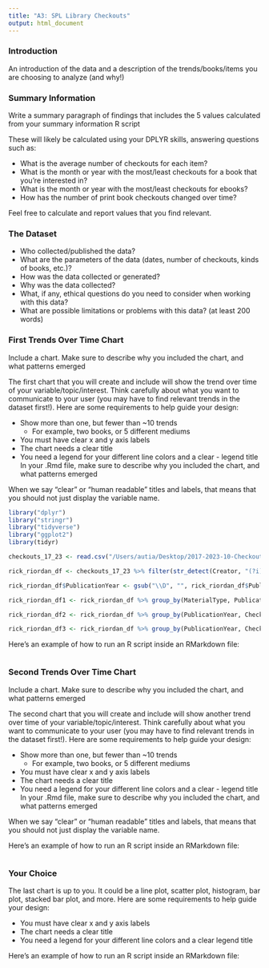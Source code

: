 ```yaml
---
title: "A3: SPL Library Checkouts"
output: html_document
---
```


### Introduction

An introduction of the data and a description of the trends/books/items you are choosing to analyze (and why!)

### Summary Information

Write a summary paragraph of findings that includes the 5 values calculated from your summary information R script

These will likely be calculated using your DPLYR skills, answering questions such as:

- What is the average number of checkouts for each item?
- What is the month or year with the most/least checkouts for a book that you're interested in?
- What is the month or year with the most/least checkouts for ebooks?
- How has the number of print book checkouts changed over time?

Feel free to calculate and report values that you find relevant.

### The Dataset

- Who collected/published the data?  
- What are the parameters of the data (dates, number of checkouts, kinds of books, etc.)?
- How was the data collected or generated?  
- Why was the data collected?  
- What, if any, ethical questions do you need to consider when working with this data?  
- What are possible limitations or problems with this data?   (at least 200 words)


### First Trends Over Time Chart

Include a chart. Make sure to describe why you included the chart, and what patterns emerged

The first chart that you will create and include will show the trend over time of your variable/topic/interest. Think carefully about what you want to communicate to your user (you may have to find relevant trends in the dataset first!). Here are some requirements to help guide your design:

- Show more than one, but fewer than ~10 trends
  - For example, two books, or 5 different mediums
- You must have clear x and y axis labels
- The chart needs a clear title 
- You need a legend for your different line colors and a clear - legend title
In your .Rmd file, make sure to describe why you included the chart, and what patterns emerged

When we say "clear" or "human readable" titles and labels, that means that you should not just display the variable name.

```r

library("dplyr")
library("stringr")
library("tidyverse")
library("ggplot2")
library(tidyr)

checkouts_17_23 <- read.csv("/Users/autia/Desktop/2017-2023-10-Checkouts-SPL-Data.csv", stringsAsFactors = FALSE)

rick_riordan_df <- checkouts_17_23 %>% filter(str_detect(Creator, "(?i)riordan"))

rick_riordan_df$PublicationYear <- gsub("\\D", "", rick_riordan_df$PublicationYear)

rick_riordan_df1 <- rick_riordan_df %>% group_by(MaterialType, PublicationYear) %>% summarise(Checkouts = sum(Checkouts))

rick_riordan_df2 <- rick_riordan_df %>% group_by(PublicationYear, CheckoutMonth)%>% summarise(Checkouts = sum(Checkouts))

rick_riordan_df3 <- rick_riordan_df %>% group_by(PublicationYear, CheckoutMonth)%>% summarise(Checkouts = sum(Checkouts))

```

Here's an example of how to run an R script inside an RMarkdown file:

``````r
``````

### Second Trends Over Time Chart

Include a chart. Make sure to describe why you included the chart, and what patterns emerged

The second chart that you will create and include will show another trend over time of your variable/topic/interest. Think carefully about what you want to communicate to your user (you may have to find relevant trends in the dataset first!). Here are some requirements to help guide your design:

- Show more than one, but fewer than ~10 trends
  - For example, two books, or 5 different mediums
- You must have clear x and y axis labels
- The chart needs a clear title 
- You need a legend for your different line colors and a clear - legend title
In your .Rmd file, make sure to describe why you included the chart, and what patterns emerged

When we say "clear" or "human readable" titles and labels, that means that you should not just display the variable name.

Here's an example of how to run an R script inside an RMarkdown file:

``````r
``````

### Your Choice

The last chart is up to you. It could be a line plot, scatter plot, histogram, bar plot, stacked bar plot, and more. Here are some requirements to help guide your design:

- You must have clear x and y axis labels
- The chart needs a clear title 
- You need a legend for your different line colors and a clear legend title

Here's an example of how to run an R script inside an RMarkdown file:

```r
```


